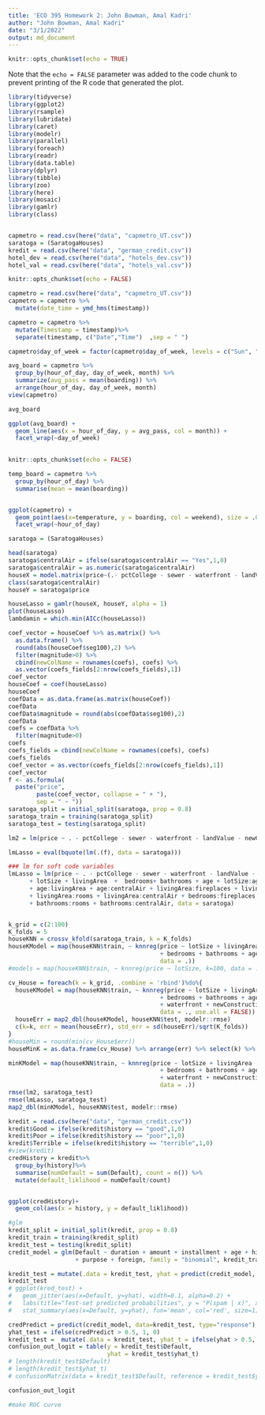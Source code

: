 ```yaml
---
title: 'ECO 395 Homework 2: John Bowman, Amal Kadri'
author: "John Bowman, Amal Kadri"
date: "3/1/2022"
output: md_document
---
```


```r
knitr::opts_chunk$set(echo = TRUE)
```

Note that the `echo = FALSE` parameter was added to the code chunk to prevent printing of the R code that generated the plot.

```r
library(tidyverse)
library(ggplot2)
library(rsample)
library(lubridate)
library(caret)
library(modelr)
library(parallel)
library(foreach)
library(readr)
library(data.table)
library(dplyr)
library(tibble)
library(zoo)
library(here)
library(mosaic)
library(gamlr)
library(class)


capmetro = read.csv(here("data", "capmetro_UT.csv"))
saratoga = (SaratogaHouses)
kredit = read.csv(here("data", "german_credit.csv"))
hotel_dev = read.csv(here("data", "hotels_dev.csv"))
hotel_val = read.csv(here("data", "hotels_val.csv"))
```

```r
knitr::opts_chunk$set(echo = FALSE)

capmetro = read.csv(here("data", "capmetro_UT.csv"))
capmetro = capmetro %>%
  mutate(date_time = ymd_hms(timestamp))

capmetro = capmetro %>% 
  mutate(Timestamp = timestamp)%>%
  separate(timestamp, c("Date","Time")  ,sep = " ")

capmetro$day_of_week = factor(capmetro$day_of_week, levels = c("Sun", "Mon", "Tue", "Wed", "Thu", "Fri", "Sat"))

avg_board = capmetro %>% 
  group_by(hour_of_day, day_of_week, month) %>% 
  summarize(avg_pass = mean(boarding)) %>% 
  arrange(hour_of_day, day_of_week, month)
view(capmetro)

avg_board

ggplot(avg_board) +
  geom_line(aes(x = hour_of_day, y = avg_pass, col = month)) + 
  facet_wrap(~day_of_week)
  
```

```r

knitr::opts_chunk$set(echo = FALSE)

temp_board = capmetro %>%
  group_by(hour_of_day) %>%
  summarise(mean = mean(boarding))


ggplot(capmetro) +
  geom_point(aes(x=temperature, y = boarding, col = weekend), size = .05) +
  facet_wrap(~hour_of_day)

```

```r
saratoga = (SaratogaHouses)

head(saratoga)
saratoga$centralAir = ifelse(saratoga$centralAir == "Yes",1,0)
saratoga$centralAir = as.numeric(saratoga$centralAir)
houseX = model.matrix(price~(.- pctCollege - sewer - waterfront - landValue - newConstruction -heating - fuel- sewer)^2, data = saratoga)[,-1] 
class(saratoga$centralAir)
houseY = saratoga$price

houseLasso = gamlr(houseX, houseY, alpha = 1)
plot(houseLasso)
lambdamin = which.min(AICc(houseLasso))

coef_vector = houseCoef %>% as.matrix() %>%
  as.data.frame() %>%
  round(abs(houseCoef$seg100),2) %>%
  filter(magnitude>0) %>%
  cbind(newColName = rownames(coefs), coefs) %>%
  as.vector(coefs_fields[2:nrow(coefs_fields),1])
coef_vector
houseCoef = coef(houseLasso)
houseCoef
coefData = as.data.frame(as.matrix(houseCoef))
coefData
coefData$magnitude = round(abs(coefData$seg100),2)
coefData
coefs = coefData %>%
  filter(magnitude>0)
coefs
coefs_fields = cbind(newColName = rownames(coefs), coefs)
coefs_fields
coef_vector = as.vector(coefs_fields[2:nrow(coefs_fields),1])
coef_vector
f <- as.formula(
  paste("price", 
        paste(coef_vector, collapse = " + "), 
        sep = " ~ "))
saratoga_split = initial_split(saratoga, prop = 0.8)
saratoga_train = training(saratoga_split)
saratoga_test = testing(saratoga_split)

lm2 = lm(price ~ . - pctCollege - sewer - waterfront - landValue - newConstruction, data=saratoga_train)

lmLasso = eval(bquote(lm(.(f), data = saratoga)))

### lm for soft code variables
lmLasso = lm(price ~ . - pctCollege - sewer - waterfront - landValue - newConstruction
      + lotSize + livingArea  +  bedrooms+ bathrooms + age + lotSize:age + lotSize:fireplaces 
      + age:livingArea + age:centralAir + livingArea:fireplaces + livingArea:bathrooms
      + livingArea:rooms + livingArea:centralAir + bedrooms:fireplaces + fireplaces:centralAir
      + bathrooms:rooms + bathrooms:centralAir, data = saratoga)


k_grid = c(2:100)
K_folds = 5
houseKNN = crossv_kfold(saratoga_train, k = K_folds)
houseKModel = map(houseKNN$train, ~ knnreg(price ~ lotSize + livingArea 
                                           + bedrooms + bathrooms + age, k= 20,
                                           data = .))
#models = map(houseKNN$train, ~ knnreg(price ~ lotSize, k=100, data = ., use.all=FALSE))

cv_House = foreach(k = k_grid, .combine = 'rbind')%do%{
  houseKModel = map(houseKNN$train, ~ knnreg(price ~ lotSize + livingArea 
                                           + bedrooms + bathrooms + age + sewer
                                           + waterfront + newConstruction, k=k,
                                           data = ., use.all = FALSE))
  houseErr = map2_dbl(houseKModel, houseKNN$test, modelr::rmse)
  c(k=k, err = mean(houseErr), std_err = sd(houseErr)/sqrt(K_folds))
}
#houseMin = round(min(cv_House$err))
houseMinK = as.data.frame(cv_House) %>% arrange(err) %>% select(k) %>% head(1) %>% as.numeric()

minKModel = map(houseKNN$train, ~ knnreg(price ~ lotSize + livingArea 
                                           + bedrooms + bathrooms + age+ sewer
                                           + waterfront + newConstruction, k= houseMinK,
                                           data = .))
rmse(lm2, saratoga_test)
rmse(lmLasso, saratoga_test)
map2_dbl(minKModel, houseKNN$test, modelr::rmse)

```


```r
kredit = read.csv(here("data", "german_credit.csv"))
kredit$Good = ifelse(kredit$history == "good",1,0)
kredit$Poor = ifelse(kredit$history == "poor",1,0)
kredit$Terrible = ifelse(kredit$history == "terrible",1,0)
#view(kredit)
credHistory = kredit%>%
  group_by(history)%>%
  summarise(numDefault = sum(Default), count = n()) %>%
  mutate(default_liklihood = numDefault/count)


ggplot(credHistory)+
  geom_col(aes(x = history, y = default_liklihood))

#glm
kredit_split = initial_split(kredit, prop = 0.8)
kredit_train = training(kredit_split)
kredit_test = testing(kredit_split)
credit_model = glm(Default ~ duration + amount + installment + age + history 
                   + purpose + foreign, family = "binomial", kredit_train)

kredit_test = mutate(.data = kredit_test, yhat = predict(credit_model, kredit_test, type='response'))
kredit_test
# ggplot(kred_test) + 
#   geom_jitter(aes(x=Default, y=yhat), width=0.1, alpha=0.2) + 
#   labs(title="Test-set predicted probabilities", y = "P(spam | x)", x="Spam?") + 
#   stat_summary(aes(x=Default, y=yhat), fun='mean', col='red', size=1)

credPredict = predict(credit_model, data=kredit_test, type="response")
yhat_test = ifelse(credPredict > 0.5, 1, 0)
kredit_test =  mutate(.data = kredit_test, yhat_t = ifelse(yhat > 0.5, 1, 0))
confusion_out_logit = table(y = kredit_test$Default,
                            yhat = kredit_test$yhat_t)
# length(kredit_test$Default)
# length(kredit_test$yhat_t)
# confusionMatrix(data = kredit_test$Default, reference = kredit_test$yhat_t)

confusion_out_logit

#make ROC curve

```


